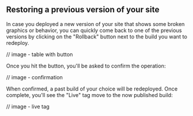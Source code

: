 
## Restoring a previous version of your site

In case you deployed a new version of your site that shows some broken graphics or behavior, you can quickly come back to one of the previous versions by clicking on the "Rollback" button next to the build you want to redeploy.

// image - table with button

Once you hit the button, you'll be asked to confirm the operation:

// image - confirmation

When confirmed, a past build of your choice will be redeployed. Once complete, you'll see the "Live" tag move to the now published build:

// image - live tag

